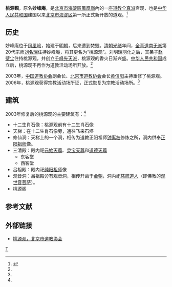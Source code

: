 {{coord|40.114664|N|116.080632|E|display=title}}
'''桃源觀'''，原名'''妙峰庵'''，是[[北京市|北京市]][[海淀區|海淀區]][[鳳凰嶺|鳳凰嶺]]內的一座[[道教|道教]][[全真派|全真派]]宫观，也是[[中华人民共和国|中华人民共和国]]建国以来[[北京市|北京市]][[海淀区|海淀区]]第一所正式新开放的道观。<ref name=tyg>{{Cite web |url=http://www.bjtaoism.net/html/folder/2346086-1.htm |title=桃源观，北京市道教协会，于2012-9-23查阅 |access-date=2012-09-23 |archive-url=https://web.archive.org/web/20130118235103/http://www.bjtaoism.net/html/folder/2346086-1.htm |archive-date=2013-01-18 |dead-url=yes }}</ref>

==历史==
妙峰庵位于[[凤凰岭|凤凰岭]]，始建于[[明朝|明朝]]，后来遭到焚毁。[[清朝|清朝]][[光绪|光绪]]年间，[[全真道|全真道]][[南无派|南无派]]第20代宗师[[刘名瑞|刘名瑞]]住持妙峰庵，将其更名为“桃源观”。刘明瑞羽化之后，其弟子[[赵壁尘|赵壁尘]]住持桃源观，并创立[[千峰先天派|千峰先天派]]，桃源观的香火日渐兴盛。[[中华人民共和国|中华人民共和国]]成立后，桃源观不再作为道教活动场所开放。<ref name=tyg/>

2003年，[[中国道教协会|中国道教协会]]副会长、[[北京市道教协会|北京市道教协会]]会长[[黄信阳|黄信阳]]主持重修了桃源观。2006年，桃源观获得宗教活动场所证，正式恢复为宗教活动场所。<ref name=tyg/> 

==建筑==
2003年修复后的桃源观的主要建筑有：<ref name=tyg/>
*十二生肖石像：桃源观前有十二生肖石像
*天梯：在十二生肖石像旁，通往飞来石塔
*修仙洞：天梯上的一个洞，相传为道教正阳祖师[[钟离权|钟离权]]修炼之所，洞内供奉[[正阳祖师|正阳祖师]]像。
*三清殿：殿内祀[[元始天尊|元始天尊]]、[[灵宝天尊|灵宝天尊]]和[[道德天尊|道德天尊]]
**东客堂
**西客堂
*吕祖殿：殿内祀[[纯阳祖师|纯阳祖师]]像
*观音洞：吕祖殿旁有观音洞，相传开凿于[[金朝|金朝]]，洞内祀[[慈航道人|慈航道人]]（即佛教的[[观世音菩萨|观世音菩萨]]）。
*桃源阁

==参考文献==
{{reflist}}

==外部链接==
*[https://web.archive.org/web/20130118235103/http://www.bjtaoism.net/html/folder/2346086-1.htm 桃源观，北京市道教协会]

[[Category:北京道观|T]]